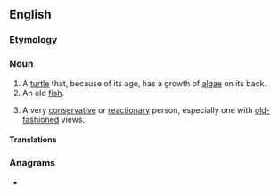 ==English==

===Etymology===
{{compound|moss|back|lang=en}}

===Noun===
{{en-noun}}

# A [[turtle]] that, because of its age, has a growth of [[alga]]e on its back.
# An old [[fish]].
# {{lb|en|by extension}} A very [[conservative]] or [[reactionary]] person, especially one with [[old-fashioned]] views.

====Translations====
{{trans-top|turtle with a growth of algae}}
{{trans-mid}}
{{trans-bottom}}

{{trans-top|very conservative or reactionary person}}
{{trans-mid}}
{{trans-bottom}}

===Anagrams===
* {{anagrams|en|sambocks}}
